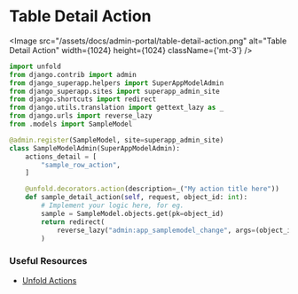 
# Table Detail Action

<Image src="/assets/docs/admin-portal/table-detail-action.png" alt="Table Detail Action" width={1024} height={1024} className={'mt-3'} />

```py filename="superapp/apps/<app_name>/admin.py"
import unfold
from django.contrib import admin
from django_superapp.helpers import SuperAppModelAdmin
from django_superapp.sites import superapp_admin_site
from django.shortcuts import redirect
from django.utils.translation import gettext_lazy as _
from django.urls import reverse_lazy
from .models import SampleModel

@admin.register(SampleModel, site=superapp_admin_site)
class SampleModelAdmin(SuperAppModelAdmin):
    actions_detail = [
        "sample_row_action",
    ]

    @unfold.decorators.action(description=_("My action title here"))
    def sample_detail_action(self, request, object_id: int):
        # Implement your logic here, for eg.
        sample = SampleModel.objects.get(pk=object_id)
        return redirect(
            reverse_lazy("admin:app_samplemodel_change", args=(object_id,))
        )
```
### Useful Resources

- [Unfold Actions](https://github.com/unfoldadmin/django-unfold?tab=readme-ov-file#actions)
